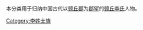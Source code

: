 {{Catnav|頁面分類|历史|歷史學|系譜學|漢族姓氏|李姓}}
{{Catnav|頁面分類|人文學科|歷史學|系譜學|漢族姓氏|李姓}}
{{Catnav|頁面分類|人类学|文化人类学|家世與傳承|系譜學|漢族姓氏|李姓}}

本分类用于归纳中国古代以[[顿丘郡|顿丘郡]]为[[郡望|郡望]]的[[顿丘李氏|顿丘李氏]]人物。

[[Category:李姓士族|Category:李姓士族]]